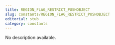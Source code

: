 ```yaml
---
title: REGION_FLAG_RESTRICT_PUSHOBJECT
slug: constants/REGION_FLAG_RESTRICT_PUSHOBJECT
editorial: stub
category: constants
---
```


<LSLConstant
	name="REGION_FLAG_RESTRICT_PUSHOBJECT"
	type="integer"
	value="0x400000"
/>

No description available.
